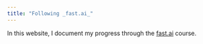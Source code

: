 ```yaml
---
title: "Following _fast.ai_"
---
```


In this website, I document my progress through the [fast.ai](https://www.fast.ai/) course.

